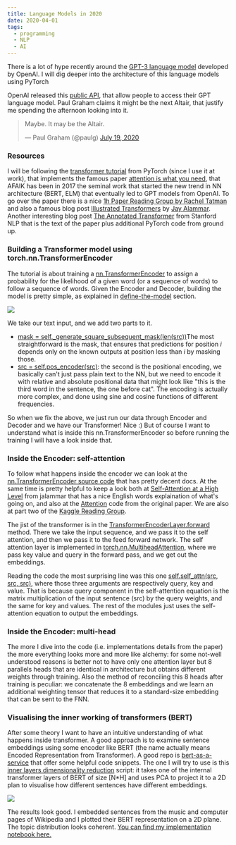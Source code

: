 ```yaml
---
title: Language Models in 2020
date: 2020-04-01
tags:
  - programming
  - NLP
  - AI
---
```


There is a lot of hype recently around the [GPT-3 language model](https://openai.com/blog/better-language-models/) developed by OpenAI. I will dig deeper into the architecture of this language models using PyTorch

OpenAI released this [public API](https://openai.com/blog/openai-api/), that allow people to access their GPT language model. Paul Graham claims it might be the next Altair, that justify me spending the afternoon looking into it.

> Maybe. It may be the Altair.
> 
> — Paul Graham (@paulg) [July 19, 2020](https://twitter.com/paulg/status/1284768123539906561?ref_src=twsrc%5Etfw)

### Resources

I will be following the [transformer tutorial](https://pytorch.org/tutorials/beginner/transformer_tutorial.html) from PyTorch (since I use it at work), that implements the famous paper [attention is what you need](https://arxiv.org/abs/1706.03762), that AFAIK has been in 2017 the seminal work that started the new trend in NN architecture (BERT, ELM) that eventually led to GPT models from OpenAI. To go over the paper there is a nice [1h Paper Reading Group by Rachel Tatman](https://www.youtube.com/watch?v=54uLU7Nxyv8) and also a famous blog post [Illustrated Transformers](http://jalammar.github.io/illustrated-transformer/) by [Jay Alammar](https://twitter.com/JayAlammar). Another interesting blog post [The Annotated Transformer](https://nlp.seas.harvard.edu/2018/04/03/attention.html) from Stanford NLP that is the text of the paper plus additional PyTorch code from ground up.

### Building a Transformer model using torch.nn.TransformerEncoder

The tutorial is about training a [nn.TransformerEncoder](https://pytorch.org/docs/master/generated/torch.nn.TransformerEncoder.html#torch.nn.TransformerEncoder) to assign a probability for the likelihood of a given word (or a sequence of words) to follow a sequence of words. Given the Encoder and Decoder, building the model is pretty simple, as explained in [define-the-model](https://pytorch.org/tutorials/beginner/transformer_tutorial.html#define-the-model) section.

![](https://lessandro.herokuapp.com/static/imgs/transformer-1.png)

We take our text input, and we add two parts to it.

*   [mask = self.\_generate\_square\_subsequent\_mask(len(src))](https://github.com/pytorch/tutorials/blob/master/beginner_source/transformer_tutorial.py#L82)The most straightforward is the mask, that ensures that predictions for position _i_ depends only on the known outputs at position less than _i_ by masking those.
*   [src = self.pos\_encoder(src)](https://github.com/pytorch/tutorials/blob/master/beginner_source/transformer_tutorial.py#L86): the second is the positional encoding, we basically can't just pass plain text to the NN, but we need to encode it with relative and absolute positional data that might look like "this is the third word in the sentence, the one before cat". The encoding is actually more complex, and done using sine and cosine functions of different frequencies.

So when we fix the above, we just run our data through Encoder and Decoder and we have our Transformer! Nice :) But of course I want to understand what is inside this nn.TransformerEncoder so before running the training I will have a look inside that.

### Inside the Encoder: self-attention

To follow what happens inside the encoder we can look at the [nn.TransformerEncoder source code](https://pytorch.org/docs/master/_modules/torch/nn/modules/transformer.html#TransformerEncoder) that has pretty decent docs. At the same time is pretty helpful to keep a look both at [Self-Attention at a High Level](http://jalammar.github.io/illustrated-transformer/) from jalammar that has a nice English words explaination of what's going on, and also at the [Attention](https://nlp.seas.harvard.edu/2018/04/03/attention.html#attention) code from the original paper. We are also at part two of the [Kaggle Reading Group](https://www.youtube.com/watch?v=VEcsf0OKhfw).

The jist of the transformer is in the [TransformerEncoderLayer.forward](https://pytorch.org/docs/master/_modules/torch/nn/modules/transformer.html#TransformerEncoder) method. There we take the input sequence, and we pass it to the self attention, and then we pass it to the feed forward network. The self attention layer is implemented in [torch.nn.MultiheadAttention](https://pytorch.org/docs/master/generated/torch.nn.MultiheadAttention.html?highlight=multiheadattention#torch.nn.MultiheadAttention), where we pass key value and query in the forward pass, and we get out the embeddings.

Reading the code the most surprising line was this one [self.self\_attn(src, src, src)](https://pytorch.org/docs/master/_modules/torch/nn/modules/transformer.html#TransformerEncoder), where those three arguments are respectively query, key and value. That is because query component in the self-attention equation is the matrix multiplication of the input sentence (src) by the query weights, and the same for key and values. The rest of the modules just uses the self-attention equation to output the embeddings.

### Inside the Encoder: multi-head

The more I dive into the code (i.e. implementations details from the paper) the more everything looks more and more like alchemy: for some not-well understood reasons is better not to have only one attention layer but 8 parallels heads that are identical in architecture but obtains different weights through training. Also the method of reconciling this 8 heads after training is peculiar: we concatenate the 8 embeddings and we learn an additional weighting tensor that reduces it to a standard-size embedding that can be sent to the FNN.

### Visualising the inner working of transformers (BERT)

After some theory I want to have an intuitive understanding of what happens inside transformer. A good approach is to examine sentence embeddings using some encoder like BERT (the name actually means Encoded Representation from Transformer). A good repo is [bert-as-a-service](https://github.com/hanxiao/bert-as-service#q-so-which-layer-and-which-pooling-strategy-is-the-best) that offer some helpful code snippets. The one I will try to use is this [inner layers dimensionality reduction](https://github.com/hanxiao/bert-as-service/blob/master/example/example7.py) script: it takes one of the internal transformer layers of BERT of size \[N\*H\] and uses PCA to project it to a 2D plan to visualise how different sentences have different embeddings.

![](https://github.com/SolbiatiAlessandro/BERT_embeddings/blob/master/download%20(2).png?raw=true)

The results look good. I embedded sentences from the music and computer pages of Wikipedia and I plotted their BERT representation on a 2D plane. The topic distribution looks coherent. [You can find my implementation notebook here.](https://github.com/SolbiatiAlessandro/BERT_embeddings/blob/master/pca_embeddings.ipynb)

